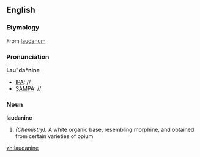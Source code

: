 ==English==

===Etymology===
From [[laudanum]]
===Pronunciation===
'''Lau"da*nine'''
*[[IPA]]: //
*[[SAMPA]]: //
===Noun===
'''laudanine'''

#''(Chemistry):'' A white organic base, resembling morphine, and obtained from certain varieties of opium

[[zh:laudanine]]